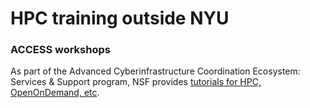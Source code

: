 # HPC training outside NYU

### ACCESS workshops
As part of the Advanced Cyberinfrastructure Coordination Ecosystem: Services & Support program, NSF provides [tutorials for HPC, OpenOnDemand, etc](https://support.access-ci.org/events).
